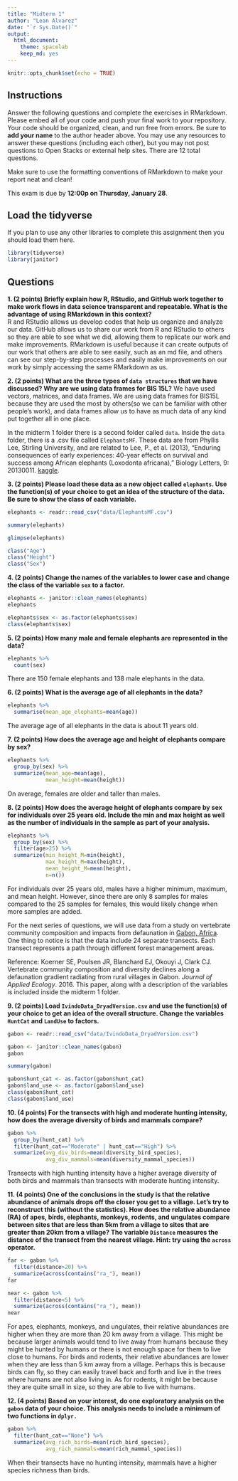 ```yaml
---
title: "Midterm 1"
author: "Lean Alvarez"
date: "`r Sys.Date()`"
output:
  html_document: 
    theme: spacelab
    keep_md: yes
---
```


```r
knitr::opts_chunk$set(echo = TRUE)
```

## Instructions
Answer the following questions and complete the exercises in RMarkdown. Please embed all of your code and push your final work to your repository. Your code should be organized, clean, and run free from errors. Be sure to **add your name** to the author header above. You may use any resources to answer these questions (including each other), but you may not post questions to Open Stacks or external help sites. There are 12 total questions.  

Make sure to use the formatting conventions of RMarkdown to make your report neat and clean!  

This exam is due by **12:00p on Thursday, January 28**.  

## Load the tidyverse
If you plan to use any other libraries to complete this assignment then you should load them here.
```r
library(tidyverse)
library(janitor)
```

## Questions
**1. (2 points) Briefly explain how R, RStudio, and GitHub work together to make work flows in data science transparent and repeatable. What is the advantage of using RMarkdown in this context?**  
R and RStudio allows us develop codes that help us organize and analyze our data. GitHub allows us to share our work from R and RStudio to others so they are able to see what we did, allowing them to replicate our work and make improvements. RMarkdown is useful because it can create outputs of our work that others are able to see easily, such as an md file, and others can see our step-by-step processes and easily make improvements on our work by simply accessing the same RMarkdown as us.

**2. (2 points) What are the three types of `data structures` that we have discussed? Why are we using data frames for BIS 15L?**
We have used vectors, matrices, and data frames. We are using data frames for BIS15L because they are used the most by others(so we can be familiar with other people's work), and data frames allow us to have as much data of any kind put together all in one place.


In the midterm 1 folder there is a second folder called `data`. Inside the `data` folder, there is a .csv file called `ElephantsMF`. These data are from Phyllis Lee, Stirling University, and are related to Lee, P., et al. (2013), "Enduring consequences of early experiences: 40-year effects on survival and success among African elephants (Loxodonta africana)," Biology Letters, 9: 20130011. [kaggle](https://www.kaggle.com/mostafaelseidy/elephantsmf).  

**3. (2 points) Please load these data as a new object called `elephants`. Use the function(s) of your choice to get an idea of the structure of the data. Be sure to show the class of each variable.**
```r
elephants <- readr::read_csv("data/ElephantsMF.csv")
```
```r
summary(elephants)
```
```r
glimpse(elephants)
```

```r
class("Age")
class("Height")
class("Sex")
```



**4. (2 points) Change the names of the variables to lower case and change the class of the variable `sex` to a factor.**
```r
elephants <- janitor::clean_names(elephants)
elephants
```
```r
elephants$sex <- as.factor(elephants$sex)
class(elephants$sex)
```



**5. (2 points) How many male and female elephants are represented in the data?**
```r
elephants %>% 
  count(sex)
```
There are 150 female elephants and 138 male elephants in the data.

**6. (2 points) What is the average age of all elephants in the data?**
```r
elephants %>% 
  summarise(mean_age_elephants=mean(age))
```
The average age of all elephants in the data is about 11 years old.

**7. (2 points) How does the average age and height of elephants compare by sex?**
```r
elephants %>% 
  group_by(sex) %>% 
  summarize(mean_age=mean(age), 
            mean_height=mean(height))
```
On average, females are older and taller than males.


**8. (2 points) How does the average height of elephants compare by sex for individuals over 25 years old. Include the min and max height as well as the number of individuals in the sample as part of your analysis.**

```r
elephants %>% 
  group_by(sex) %>% 
  filter(age>25) %>% 
  summarize(min_height_M=min(height), 
            max_height_M=max(height), 
            mean_height_M=mean(height),
            n=n())
```
For individuals over 25 years old, males have a higher minimum, maximum, and mean height. However, since there are only 8 samples for males compared to the 25 samples for females, this would likely change when more samples are added.



For the next series of questions, we will use data from a study on vertebrate community composition and impacts from defaunation in [Gabon, Africa](https://en.wikipedia.org/wiki/Gabon). One thing to notice is that the data include 24 separate transects. Each transect represents a path through different forest management areas.  

Reference: Koerner SE, Poulsen JR, Blanchard EJ, Okouyi J, Clark CJ. Vertebrate community composition and diversity declines along a defaunation gradient radiating from rural villages in Gabon. _Journal of Applied Ecology_. 2016. This paper, along with a description of the variables is included inside the midterm 1 folder.  

**9. (2 points) Load `IvindoData_DryadVersion.csv` and use the function(s) of your choice to get an idea of the overall structure. Change the variables `HuntCat` and `LandUse` to factors.**
```r
gabon <- readr::read_csv("data/IvindoData_DryadVersion.csv")
```

```r
gabon <- janitor::clean_names(gabon)
gabon
```


```r
summary(gabon)
```
```r
gabon$hunt_cat <- as.factor(gabon$hunt_cat)
gabon$land_use <- as.factor(gabon$land_use)
class(gabon$hunt_cat)
class(gabon$land_use)
```



**10. (4 points) For the transects with high and moderate hunting intensity, how does the average diversity of birds and mammals compare?**

```r
gabon %>% 
  group_by(hunt_cat) %>% 
  filter(hunt_cat=="Moderate" | hunt_cat=="High") %>% 
  summarize(avg_div_birds=mean(diversity_bird_species), 
            avg_div_mammals=mean(diversity_mammal_species))
```
Transects with high hunting intensity have a higher average diversity of both birds and mammals than transects with moderate hunting intensity.



**11. (4 points) One of the conclusions in the study is that the relative abundance of animals drops off the closer you get to a village. Let's try to reconstruct this (without the statistics). How does the relative abundance (RA) of apes, birds, elephants, monkeys, rodents, and ungulates compare between sites that are less than 5km from a village to sites that are greater than 20km from a village? The variable `Distance` measures the distance of the transect from the nearest village. Hint: try using the `across` operator.**  
```r
far <- gabon %>% 
  filter(distance>20) %>% 
  summarize(across(contains("ra_"), mean))
far
```
```r
near <- gabon %>% 
  filter(distance<5) %>% 
  summarize(across(contains("ra_"), mean))
near
```
For apes, elephants, monkeys, and ungulates, their relative abundances are higher when they are more than 20 km away from a village. This might be because larger animals would tend to live away from humans because they might be hunted by humans or there is not enough space for them to live close to humans. For birds and rodents, their relative abundances are lower when they are less than 5 km away from a village. Perhaps this is because birds can fly, so they can easily travel back and forth and live in the trees where humans are not also living in. As for rodents, it might be because they are quite small in size, so they are able to live with humans.



**12. (4 points) Based on your interest, do one exploratory analysis on the `gabon` data of your choice. This analysis needs to include a minimum of two functions in `dplyr.`**
```r
gabon %>% 
  filter(hunt_cat=="None") %>% 
  summarize(avg_rich_birds=mean(rich_bird_species), 
            avg_rich_mammals=mean(rich_mammal_species))
```
When their transects have no hunting intensity, mammals have a higher species richness than birds. 



